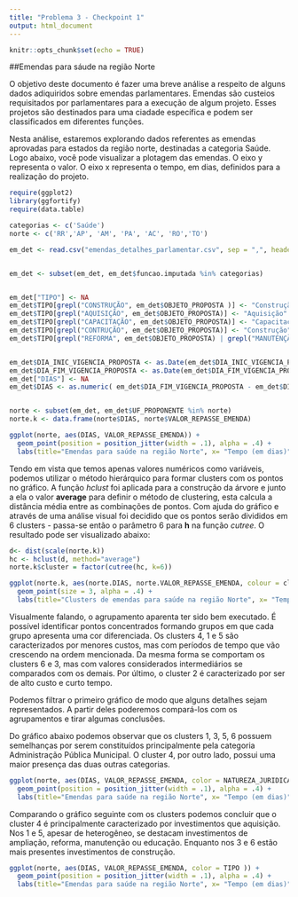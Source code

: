 ```yaml
---
title: "Problema 3 - Checkpoint 1"
output: html_document
---
```


```r
knitr::opts_chunk$set(echo = TRUE)
```

##Emendas para sáude na região Norte

O objetivo deste documento é fazer uma breve análise a respeito de alguns dados adiquiridos sobre emendas parlamentares. Emendas são custeios requisitados por parlamentares para a execução de algum projeto. Esses projetos são destinados para uma ciadade específica e podem ser classificados em diferentes funções.

Nesta análise, estaremos explorando dados referentes as emendas aprovadas para estados da região norte, destinadas a categoria Saúde. Logo abaixo, você pode visualizar a plotagem das emendas. O eixo y representa o valor. O eixo x representa o tempo, em dias, definidos para a realização do projeto.

``` r
require(ggplot2)
library(ggfortify)
require(data.table)

categorias <- c('Saúde')
norte <- c('RR','AP', 'AM', 'PA', 'AC', 'RO','TO')

em_det <- read.csv("emendas_detalhes_parlamentar.csv", sep = ",", header = T, stringsAsFactors=FALSE)


em_det <- subset(em_det, em_det$funcao.imputada %in% categorias)


em_det["TIPO"] <- NA
em_det$TIPO[grepl("CONSTRUÇÃO", em_det$OBJETO_PROPOSTA )] <- "Construção"
em_det$TIPO[grepl("AQUISIÇÃO", em_det$OBJETO_PROPOSTA)] <- "Aquisição"
em_det$TIPO[grepl("CAPACITAÇÃO", em_det$OBJETO_PROPOSTA)] <- "Capacitação"
em_det$TIPO[grepl("CONTRUÇÃO", em_det$OBJETO_PROPOSTA)] <- "Construção"
em_det$TIPO[grepl("REFORMA", em_det$OBJETO_PROPOSTA) | grepl("MANUTENÇÃO", em_det$OBJETO_PROPOSTA) | grepl("AMPLIAÇÃO", em_det$OBJETO_PROPOSTA) | grepl("CONCLUSÃO", em_det$OBJETO_PROPOSTA)] <- "Ampliação, manutenção, reforma ou conclusão"


em_det$DIA_INIC_VIGENCIA_PROPOSTA <- as.Date(em_det$DIA_INIC_VIGENCIA_PROPOSTA, "%d/%m/%Y")
em_det$DIA_FIM_VIGENCIA_PROPOSTA <- as.Date(em_det$DIA_FIM_VIGENCIA_PROPOSTA , "%d/%m/%Y")
em_det["DIAS"] <- NA
em_det$DIAS <- as.numeric( em_det$DIA_FIM_VIGENCIA_PROPOSTA - em_det$DIA_INIC_VIGENCIA_PROPOSTA )


norte <- subset(em_det, em_det$UF_PROPONENTE %in% norte)
norte.k <- data.frame(norte$DIAS, norte$VALOR_REPASSE_EMENDA)

```

```r
ggplot(norte, aes(DIAS, VALOR_REPASSE_EMENDA)) + 
  geom_point(position = position_jitter(width = .1), alpha = .4) +
  labs(title="Emendas para saúde na região Norte", x= "Tempo (em dias)", y="Valor em R$")
```

Tendo em vista que temos apenas valores numéricos como variáveis, podemos utilizar o método hierárquico para formar clusters com os pontos no gráfico. A função *hclust* foi aplicada para a construção da árvore e junto a ela o valor **average** para definir o método de clustering, esta calcula a distância média entre as combinações de pontos. Com ajuda do gráfico e através de uma análise visual foi decidido que os pontos serão divididos em 6 clusters - passa-se então o parâmetro 6 para **h** na função *cutree*. O resultado pode ser visualizado abaixo:

```r
d<- dist(scale(norte.k))
hc <- hclust(d, method="average")
norte.k$cluster = factor(cutree(hc, k=6))

ggplot(norte.k, aes(norte.DIAS, norte.VALOR_REPASSE_EMENDA, colour = cluster)) + 
  geom_point(size = 3, alpha = .4) +
  labs(title="Clusters de emendas para saúde na região Norte", x= "Tempo (em dias)", y="Valor em R$", colour="Clusters")
```

Visualmente falando, o agrupamento aparenta ter sido bem executado. É possível identificar pontos concentrados formando grupos em que cada grupo apresenta uma cor diferenciada. Os clusters 4, 1 e 5 são caracterizados por menores custos, mas com períodos de tempo que vão crescendo na ordem mencionada. Da mesma forma se comportam os clusters 6 e 3, mas com valores considerados intermediários se comparados com os demais. Por último, o cluster 2 é caracterizado por ser de alto custo e curto tempo.

Podemos filtrar o primeiro gráfico de modo que alguns detalhes sejam representados. A partir deles poderemos compará-los com os agrupamentos e tirar algumas conclusões.

Do gráfico abaixo podemos observar que os clusters 1, 3, 5, 6 possuem semelhanças por serem constituídos principalmente pela categoria  Administração Pública Municipal. O cluster 4, por outro lado, possui uma maior presença das duas outras categorias.

```r
ggplot(norte, aes(DIAS, VALOR_REPASSE_EMENDA, color = NATUREZA_JURIDICA )) + 
  geom_point(position = position_jitter(width = .1), alpha = .4) +
  labs(title="Emendas para saúde na região Norte", x= "Tempo (em dias)", y="Valor em R$", colour="Natureza jurídica")
```

Comparando o gráfico seguinte com os clusters podemos concluir que o cluster 4 é principalmente caracterizado por investimentos que aquisição. Nos 1 e 5, apesar de heterogêneo, se destacam investimentos de ampliação, reforma, manutenção ou educação. Enquanto nos 3 e 6 estão mais presentes investimentos de construção.

```r
ggplot(norte, aes(DIAS, VALOR_REPASSE_EMENDA, color = TIPO )) + 
  geom_point(position = position_jitter(width = .1), alpha = .4) +
  labs(title="Emendas para saúde na região Norte", x= "Tempo (em dias)", y="Valor em R$", colour="Tipo de investimento")
```
